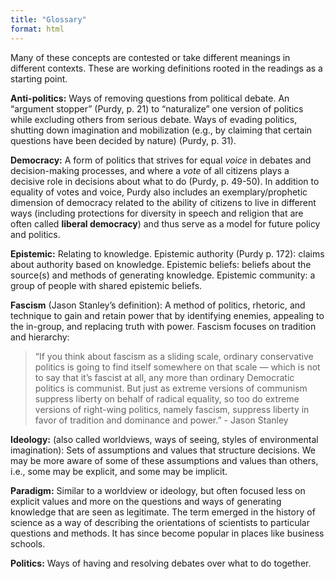 ```yaml
---
title: "Glossary"
format: html
---
```


Many of these concepts are contested or take different meanings in different contexts. These are working definitions rooted in the readings as a starting point. 

**Anti-politics:** Ways of removing questions from political debate. An "argument stopper" (Purdy, p. 21) to "naturalize" one version of politics while excluding others from serious debate. Ways of evading politics, shutting down imagination and mobilization (e.g., by claiming that certain questions have been decided by nature) (Purdy, p. 31). 



**Democracy:** A form of politics that strives for equal *voice* in debates and decision-making processes, and where a *vote* of all citizens plays a decisive role in decisions about what to do (Purdy, p. 49-50). In addition to equality of votes and voice, Purdy also includes an exemplary/prophetic dimension of democracy related to the ability of citizens to live in different ways (including protections for diversity in speech and religion that are often called **liberal democracy**) and thus serve as a model for future policy and politics. 


**Epistemic:**  Relating to knowledge. Epistemic authority (Purdy p. 172): claims about authority based on knowledge. Epistemic beliefs: beliefs about the source(s) and methods of generating knowledge. Epistemic community: a group of people with shared epistemic beliefs. 

**Fascism** (Jason Stanley's definition): A method of politics, rhetoric, and technique to gain and retain power that  by identifying enemies, appealing to the in-group, and replacing truth with power. Fascism focuses on tradition and hierarchy: 

> "If you think about fascism as a sliding scale, ordinary conservative politics is going to find itself somewhere on that scale --- which is not to say that it’s fascist at all, any more than ordinary Democratic politics is communist. But just as extreme versions of communism suppress liberty on behalf of radical equality, so too do extreme versions of right-wing politics, namely fascism, suppress liberty in favor of tradition and dominance and power." - Jason Stanley 

**Ideology:** (also called worldviews, ways of seeing, styles of environmental imagination): Sets of assumptions and values that structure decisions. We may be more aware of some of these assumptions and values than others, i.e., some may be explicit, and some may be implicit. 


**Paradigm:** Similar to a worldview or ideology, but often focused less on explicit values and more on the questions and ways of generating knowledge that are seen as legitimate. The term emerged in the history of science as a way of describing the orientations of scientists to particular questions and methods. It has since become popular in places like business schools. 


**Politics:** Ways of having and resolving debates over what to do together. 
